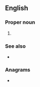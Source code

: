 {{also|APTs|ap'ts}}
==English==

===Proper noun===
{{en-proper noun}}

# {{lb|en|transport}} {{initialism of|{{w|Advanced Public Transportation Systems}}|lang=en}}

===See also===
* {{l|en|IHVS}}

===Anagrams===
* {{anagrams|en|a=apst|ATSP|PATs|PTAs|PTSA|past|pats|spat|stap|taps}}